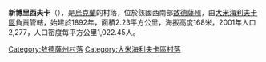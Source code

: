 {{expand|time=2016-09-03T01:19:25+00:00}}
{{unreferenced|time=2016-09-03T01:19:25+00:00}}
{{coord|47|6|0|N|29|59|32|E|scale:30000|display=title}}

'''新博里西夫卡'''（{{lang-uk|Новоборисівка}}），是[[烏克蘭|烏克蘭]]的村落，位於該國西南部[[敖德薩州|敖德薩州]]，由[[大米海利夫卡區|大米海利夫卡區]]負責管轄，始建於1892年，面積2.23平方公里，海拔高度168米，2001年人口2,277，人口密度每平方公里1,022.45人。

{{DEFAULTSORT:Новоборисівка}}
[[Category:敖德薩州村落|Category:敖德薩州村落]]
[[Category:大米海利夫卡區村落|Category:大米海利夫卡區村落]]


{{Odessa-geo-stub}}